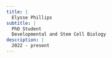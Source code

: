 ```yaml
---
title: |
  Elysse Phillips
subtitle: |
  PhD Student
  Developmental and Stem Cell Biology
description: |
  2022 - present
---
```


